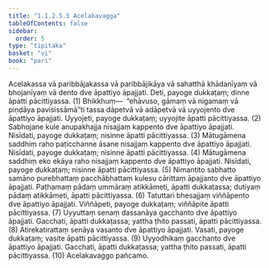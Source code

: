 ```yaml
---
title: "1.1.2.5.5 Acelakavagga"
tableOfContents: false
sidebar:
  order: 5
type: "tipitaka"
basket: "vi"
book: "pari"
---
```



<DynamicBreadcrumb />

<Division number="169" book="pari" e="ch" v="5" p="66">

<Paragraph number="429" book="pari">
Acelakassa vā paribbājakassa vā paribbājikāya vā sahatthā khādanīyaṃ vā bhojanīyaṃ vā dento dve āpattiyo āpajjati. Deti, payoge dukkaṭaṃ; dinne āpatti pācittiyassa. (1)
</Paragraph>

<Paragraph number="430" book="pari">
Bhikkhuṃ—  “ehāvuso, gāmaṃ vā nigamaṃ vā piṇḍāya pavisissāmā”ti tassa dāpetvā vā adāpetvā vā uyyojento dve āpattiyo āpajjati. Uyyojeti, payoge dukkaṭaṃ; uyyojite āpatti pācittiyassa. (2)
</Paragraph>

<Paragraph number="431" book="pari">
Sabhojane kule anupakhajja nisajjaṃ kappento dve āpattiyo āpajjati. Nisīdati, payoge dukkaṭaṃ; nisinne āpatti pācittiyassa. (3)
</Paragraph>

<Paragraph number="432" book="pari">
Mātugāmena saddhiṃ raho paṭicchanne āsane nisajjaṃ kappento dve āpattiyo āpajjati. Nisīdati, payoge dukkaṭaṃ; nisinne āpatti pācittiyassa. (4)
</Paragraph>

<Paragraph number="433" book="pari">
Mātugāmena saddhiṃ eko ekāya raho nisajjaṃ kappento dve āpattiyo āpajjati. Nisīdati, payoge dukkaṭaṃ; nisinne āpatti pācittiyassa. (5)
</Paragraph>

<Paragraph number="434" book="pari">
Nimantito sabhatto samāno purebhattaṃ pacchābhattaṃ kulesu cārittaṃ āpajjanto dve āpattiyo āpajjati. Paṭhamaṃ pādaṃ ummāraṃ atikkāmeti, āpatti dukkaṭassa; dutiyaṃ pādaṃ atikkāmeti, āpatti pācittiyassa. (6)
</Paragraph>

<Paragraph number="435" book="pari">
Tatuttari bhesajjaṃ viññāpento dve āpattiyo āpajjati. Viññāpeti, payoge dukkaṭaṃ; viññāpite āpatti pācittiyassa. (7)
</Paragraph>

<Paragraph number="436" book="pari">
Uyyuttaṃ senaṃ dassanāya gacchanto dve āpattiyo āpajjati. Gacchati, āpatti dukkaṭassa; yattha ṭhito passati, āpatti pācittiyassa. (8)
</Paragraph>

<Paragraph number="437" book="pari">
Atirekatirattaṃ senāya vasanto dve āpattiyo āpajjati. Vasati, payoge dukkaṭaṃ; vasite āpatti pācittiyassa. (9)
</Paragraph>

<Paragraph number="438" book="pari">
Uyyodhikaṃ gacchanto dve āpattiyo āpajjati. Gacchati, āpatti dukkaṭassa; yattha ṭhito passati, āpatti pācittiyassa. (10)

</Paragraph>
</Division>

<Paragraph number="439" type="center" book="pari">
Acelakavaggo pañcamo.
</Paragraph>